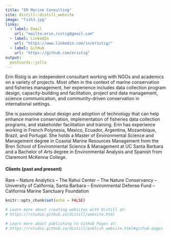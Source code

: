 ```yaml
---
title: "ER Marine Consulting"
site: distill::distill_website
image: "fish3.jpg"
links:
  - label: Email
    url: "mailto:erin.ristig@gmail.com"
  - label: LinkedIn
    url: "https://www.linkedin.com/in/eristig/"
  - label: GitHub
    url: "https://github.com/eristig"
output:
  postcards::jolla
---
```

 
Erin Ristig is an independent consultant working with NGOs and academics on a variety of projects. Most often in the context of marine conservation and fisheries management, her experience includes data collection program design, capacity-building and facilitation, project and data management, science communication, and community-driven conservation in international settings. 

She is passionate about design and adoption of technology that can help enhance marine conservation, implementation of fisheries data collection programs, and stakeholder facilitation and training.
Erin has experience working in French Polynesia, Mexico, Ecuador, Argentina, Mozambique, Brazil, and Portugal. She holds a Master of Environmental Science and Management degree in Coastal Marine Resources Management from the Bren School of Environmental Science & Management at UC Santa Barbara and a Bachelor of Arts degree in Environmental Analysis and Spanish from Claremont McKenna College.

#### Clients (past and present)
Rare --
Nature Analytics --
The Rahui Center --
The Nature Conservancy --
University of California, Santa Barbara --
Environmental Defense Fund --
California Marine Sanctuary Foundation

```r
knitr::opts_chunk$set(echo = FALSE)

# Learn more about creating websites with Distill at:
# https://rstudio.github.io/distill/website.html

# Learn more about publishing to GitHub Pages at:
# https://rstudio.github.io/distill/publish_website.html#github-pages

```

